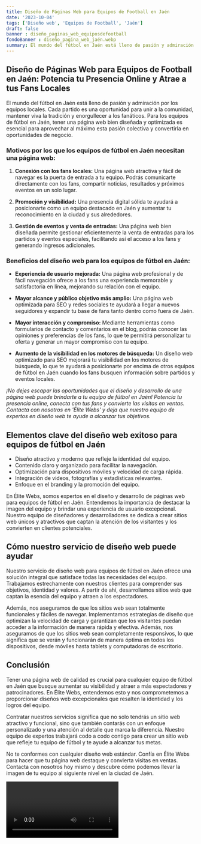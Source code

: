```yaml
---
title: Diseño de Páginas Web para Equipos de Football en Jaén
date: '2023-10-04'
tags: ['Diseño web', 'Equipos de Football', 'Jaén']
draft: false
banner : diseño_paginas_web_equiposdefootball
fondoBanner : diseño_pagina_web_jaén.webp
summary: El mundo del fútbol en Jaén está lleno de pasión y admiración por los equipos locales. Cada partido es una oportunidad para unir a la comunidad, mantener viva la tradición y enorgullecer a los fanáticos. Para los equipos de fútbol en Jaén, tener una página web bien diseñada y optimizada es esencial para aprovechar al máximo esta pasión colectiva y convertirla en oportunidades de negocio.
---
```


## **Diseño de Páginas Web para Equipos de Football en Jaén: Potencia tu Presencia Online y Atrae a tus Fans Locales**

El mundo del fútbol en Jaén está lleno de pasión y admiración por los equipos locales. Cada partido es una oportunidad para unir a la comunidad, mantener viva la tradición y enorgullecer a los fanáticos. Para los equipos de fútbol en Jaén, tener una página web bien diseñada y optimizada es esencial para aprovechar al máximo esta pasión colectiva y convertirla en oportunidades de negocio.

### **Motivos por los que los equipos de fútbol en Jaén necesitan una página web:**

1. **Conexión con los fans locales:** Una página web atractiva y fácil de navegar es la puerta de entrada a tu equipo. Podrás comunicarte directamente con los fans, compartir noticias, resultados y próximos eventos en un solo lugar.

2. **Promoción y visibilidad:** Una presencia digital sólida te ayudará a posicionarte como un equipo destacado en Jaén y aumentar tu reconocimiento en la ciudad y sus alrededores.

3. **Gestión de eventos y venta de entradas:** Una página web bien diseñada permite gestionar eficientemente la venta de entradas para los partidos y eventos especiales, facilitando así el acceso a los fans y generando ingresos adicionales.

### **Beneficios del diseño web para los equipos de fútbol en Jaén:**

- **Experiencia de usuario mejorada:** Una página web profesional y de fácil navegación ofrece a los fans una experiencia memorable y satisfactoria en línea, mejorando su relación con el equipo.

- **Mayor alcance y público objetivo más amplio:** Una página web optimizada para SEO y redes sociales te ayudará a llegar a nuevos seguidores y expandir tu base de fans tanto dentro como fuera de Jaén.

- **Mayor interacción y compromiso:** Mediante herramientas como formularios de contacto y comentarios en el blog, podrás conocer las opiniones y preferencias de los fans, lo que te permitirá personalizar tu oferta y generar un mayor compromiso con tu equipo.

- **Aumento de la visibilidad en los motores de búsqueda:** Un diseño web optimizado para SEO mejorará tu visibilidad en los motores de búsqueda, lo que te ayudará a posicionarte por encima de otros equipos de fútbol en Jaén cuando los fans busquen información sobre partidos y eventos locales.

*¡No dejes escapar las oportunidades que el diseño y desarrollo de una página web puede brindarte a tu equipo de fútbol en Jaén! Potencia tu presencia online, conecta con tus fans y convierte las visitas en ventas. Contacta con nosotros en 'Élite Webs' y deja que nuestro equipo de expertos en diseño web te ayude a alcanzar tus objetivos.*

<GifSeo />

<Cta />

## Elementos clave del diseño web exitoso para equipos de fútbol en Jaén

- Diseño atractivo y moderno que refleje la identidad del equipo.
- Contenido claro y organizado para facilitar la navegación.
- Optimización para dispositivos móviles y velocidad de carga rápida.
- Integración de videos, fotografías y estadísticas relevantes.
- Enfoque en el branding y la promoción del equipo.

En Élite Webs, somos expertos en el diseño y desarrollo de páginas web para equipos de fútbol en Jaén. Entendemos la importancia de destacar la imagen del equipo y brindar una experiencia de usuario excepcional. Nuestro equipo de diseñadores y desarrolladores se dedica a crear sitios web únicos y atractivos que captan la atención de los visitantes y los convierten en clientes potenciales.

## Cómo nuestro servicio de diseño web puede ayudar

Nuestro servicio de diseño web para equipos de fútbol en Jaén ofrece una solución integral que satisface todas las necesidades del equipo. Trabajamos estrechamente con nuestros clientes para comprender sus objetivos, identidad y valores. A partir de ahí, desarrollamos sitios web que captan la esencia del equipo y atraen a los espectadores.

Además, nos aseguramos de que los sitios web sean totalmente funcionales y fáciles de navegar. Implementamos estrategias de diseño que optimizan la velocidad de carga y garantizan que los visitantes puedan acceder a la información de manera rápida y efectiva. Además, nos aseguramos de que los sitios web sean completamente responsivos, lo que significa que se verán y funcionarán de manera óptima en todos los dispositivos, desde móviles hasta tablets y computadoras de escritorio.

## Conclusión

Tener una página web de calidad es crucial para cualquier equipo de fútbol en Jaén que busque aumentar su visibilidad y atraer a más espectadores y patrocinadores. En Élite Webs, entendemos esto y nos comprometemos a proporcionar diseños web excepcionales que resalten la identidad y los logros del equipo.

Contratar nuestros servicios significa que no solo tendrás un sitio web atractivo y funcional, sino que también contarás con un enfoque personalizado y una atención al detalle que marca la diferencia. Nuestro equipo de expertos trabajará codo a codo contigo para crear un sitio web que refleje tu equipo de fútbol y te ayude a alcanzar tus metas.

No te conformes con cualquier diseño web estándar. Confía en Élite Webs para hacer que tu página web destaque y convierta visitas en ventas. Contacta con nosotros hoy mismo y descubre cómo podemos llevar la imagen de tu equipo al siguiente nivel en la ciudad de Jaén.

<Video />

<CtaBot job='Equipos de Football' city='Jaén'/>

<Gmaps query='Jaén+españa+maps' />